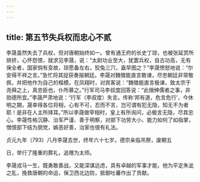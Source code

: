 ```yaml
---
---
---
```

title: 第五节失兵权而忠心不贰
---



李晟虽然失去了兵权，但对唐朝始终如一。曾有通王府的长史丁琼，也被张延赏所排挤，心怀怨恨，就求见李晟，说：“太尉功业至大，犹罢兵权，自古功高，无有保全者，国家倘有变故，琼愿备左右，狡兔三穴，盍早图之？”李晟愤怒地说：“尔安得不祥之言。”急忙将其捉获奏报朝廷。李晟对魏徵能直言敢谏，尽忠朝廷非常敬佩，并把他作为自己的楷模。在凤翔时，对宾客说：“魏徵能直言极谏，致太宗于尧舜之上，真忠臣也，仆所慕之。”行军司马李叔度回答说：“此搢绅儒者之事，非勋德所宜。”李晟严肃地说：“行军（李叔度）失言。传称‘邦有道，危言危行’，今休明之期，晟幸得各位将相，心有不可，忍而不言，岂可谓有犯无隐，知无不为者耶！是非在人主所择耳。”所以李晟做宰相时，皇上有所询问，必极言无隐，尽其忠心。李晟性格沉静、治军严谨、善于明察，对部下功劳大小、能力如何了如指掌，憎恨部下结为朋党，嫉恶好善，治家也很有礼法。

贞元九年（793）八月李晟去世，终年六十七岁。德宗亲临吊祭，废朝五

日，举行了隆重的葬礼，追赠为太师。

李晟戎马一生，既勇敢善战，又能深谋远虑，具有卓越的军事才能，他为平定朱泚之乱，挽救唐朝的命运，保卫西北边防，抵御吐蕃作出了贡献。